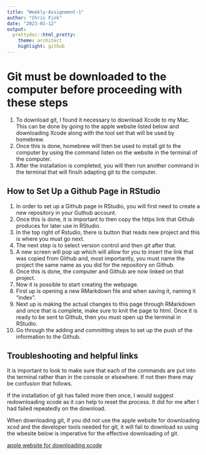 ```yaml
---
title: "Weekly-Assignment-1"
author: "Chris Fink"
date: "2023-01-12"
output:
  prettydoc::html_pretty:
    theme: architect
    highlight: github
---
```

# Git must be downloaded to the computer before proceeding with these steps  

1. To download git, I found it necessary to download Xcode to my Mac. This can be done by going to the apple website listed below and downloading Xcode along with the tool set that will be used by homebrew.
2. Once this is done, homebrew will then be used to install git to the computer by using the command listen on the website in the terminal of the computer.
3. After the installation is completed, you will then run another command in the terminal that will finsih adapting git to the computer.

## How to Set Up a Github Page in RStudio  

1. In order to set up a Github page in RStudio, you will first need to create a new repository in your Guthub account.
2. Once this is done, it is important to then copy the https link that Github produces for later use in RStudio.
3. In the top right of Rstudio, there is button that reads new project and this is where you must go next.
4. The next step is to select version control and then git after that.
5. A new screen will pop up which will allow for you to insert the link that was copied from Github and, most importantly, you must name the project the same name as you did for the repository on Github.
6. Once this is done, the computer and Github are now linked on that project.
7. Now it is possible to start creating the webpage.
8. First up is opening a new RMarkdown file and when saving it, naming it "index".
9. Next up is making the actual changes to this page through RMarkdown and once that is complete, make sure to knit the page to html.
Once it is ready to be sent to Github, then you must open up the terminal in RStudio.
10. Go through the adding and committing steps to set up the push of the information to the Github.

## Troubleshooting and helpful links

It is important to look to make sure that each of the commands are put into the terminal rather than in the console or elsewhere. If not then there may be confusion that follows.  

If the installation of git has failed more then once, I would suggest redownloading xcode as it can help to reset the process. It did for me after I had failed repeatedly on the download.  

When downloading git, if you did not use the apple website for downloading xcod and the developer tools needed for git, it will fail to download so using the wbesite below is imperative for the effective downloading of git.

[apple website for downloading xcode](https://developer.apple.com)

